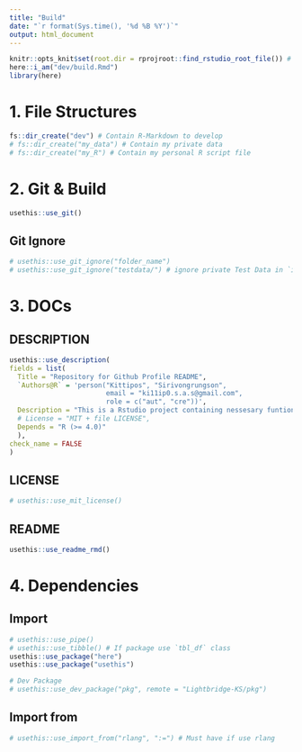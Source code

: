 ```yaml
---
title: "Build"
date: "`r format(Sys.time(), '%d %B %Y')`"
output: html_document
---
```


```r
knitr::opts_knit$set(root.dir = rprojroot::find_rstudio_root_file()) # Set WD to Root
here::i_am("dev/build.Rmd")
library(here)
```




# 1. File Structures


```r
fs::dir_create("dev") # Contain R-Markdown to develop
# fs::dir_create("my_data") # Contain my private data
# fs::dir_create("my_R") # Contain my personal R script file 
```

# 2. Git & Build

```r
usethis::use_git()
```

## Git Ignore

```r
# usethis::use_git_ignore("folder_name")
# usethis::use_git_ignore("testdata/") # ignore private Test Data in `inst/testdata`
```


# 3. DOCs


## DESCRIPTION

```r
usethis::use_description(
fields = list(
  Title = "Repository for Github Profile README",
  `Authors@R` = 'person("Kittipos", "Sirivongrungson", 
                        email = "ki11ip0.s.a.s@gmail.com", 
                        role = c("aut", "cre"))',
  Description = "This is a Rstudio project containing nessesary funtions and R Markdown to create README.md.",
  # License = "MIT + file LICENSE",
  Depends = "R (>= 4.0)"
  ),
check_name = FALSE
)
```


## LICENSE

```r
# usethis::use_mit_license()
```

## README

```r
usethis::use_readme_rmd()
```


# 4. Dependencies

## Import

```r
# usethis::use_pipe()
# usethis::use_tibble() # If package use `tbl_df` class
usethis::use_package("here")
usethis::use_package("usethis")

# Dev Package
# usethis::use_dev_package("pkg", remote = "Lightbridge-KS/pkg")
```


## Import from

```r
# usethis::use_import_from("rlang", ":=") # Must have if use rlang
```



